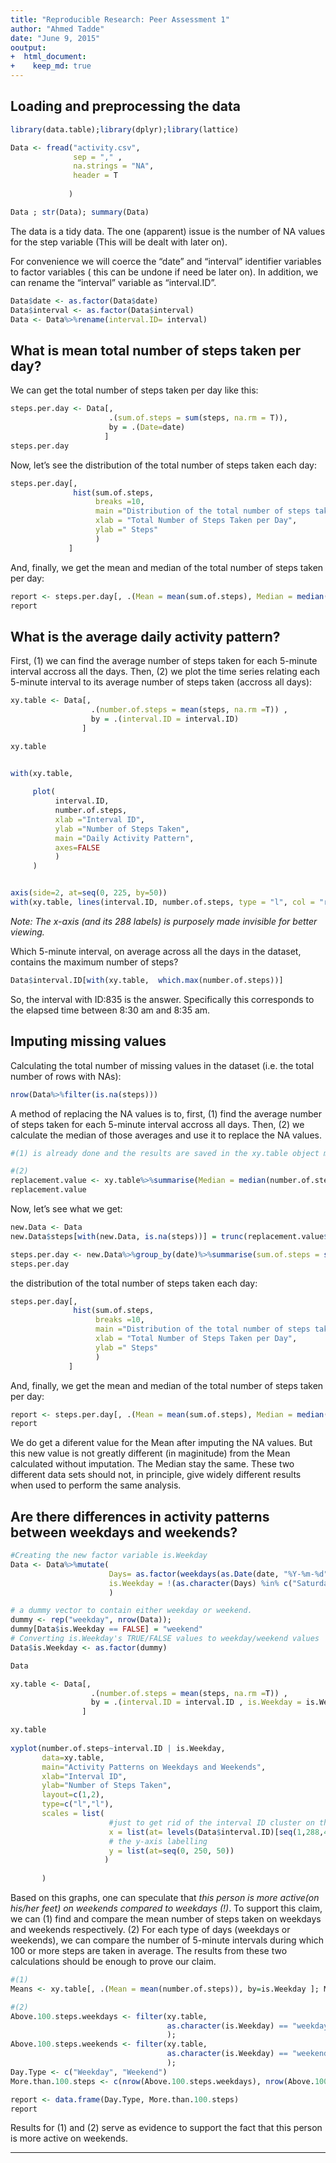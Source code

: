 ```yaml
---
title: "Reproducible Research: Peer Assessment 1"
author: "Ahmed Tadde"
date: "June 9, 2015"
ooutput: 
+  html_document:
+    keep_md: true
---
```




## Loading and preprocessing the data

```r
library(data.table);library(dplyr);library(lattice)
```

```r

Data <- fread("activity.csv", 
              sep = "," , 
              na.strings = "NA", 
              header = T 
              
             )

Data ; str(Data); summary(Data)

```

The data is a tidy data. The one (apparent) issue is the number of NA values for the step variable (This will be dealt with later on). 

For convenience we will coerce the "date" and "interval" identifier variables to factor variables  ( this can be undone if need be later on). In addition, we can rename the "interval" variable as "interval.ID".

```r

Data$date <- as.factor(Data$date)
Data$interval <- as.factor(Data$interval)
Data <- Data%>%rename(interval.ID= interval)
```


## What is mean total number of steps taken per day?

We can get the total number of steps taken per day like this:

```r
steps.per.day <- Data[, 
                      .(sum.of.steps = sum(steps, na.rm = T)),
                      by = .(Date=date)
                     ]
steps.per.day
```

Now, let's see the distribution of the total number of steps taken each day:

```r

steps.per.day[, 
              hist(sum.of.steps, 
                   breaks =10,
                   main ="Distribution of the total number of steps taken each day",
                   xlab = "Total Number of Steps Taken per Day",
                   ylab =" Steps"
                   )
             ]
```

And, finally, we get the mean and median of the total number of steps taken per day:

```r
 
report <- steps.per.day[, .(Mean = mean(sum.of.steps), Median = median(sum.of.steps))]
report

```

## What is the average daily activity pattern?

First, (1) we can find the average number of steps taken for each 5-minute interval accross all the days. Then, (2) we plot the time series relating each 5-minute interval to its average number of steps taken (accross all days):

```r

xy.table <- Data[,
                  .(number.of.steps = mean(steps, na.rm =T)) , 
                  by = .(interval.ID = interval.ID)
                ]

xy.table


with(xy.table, 
     
     plot(
          interval.ID,
          number.of.steps,
          xlab ="Interval ID",
          ylab ="Number of Steps Taken", 
          main ="Daily Activity Pattern",
          axes=FALSE
          )
     )


axis(side=2, at=seq(0, 225, by=50))
with(xy.table, lines(interval.ID, number.of.steps, type = "l", col = "red"))

```

*Note: The x-axis (and its 288 labels) is purposely made invisible for better viewing.*

Which 5-minute interval, on average across all the days in the dataset, contains the maximum number of steps?

```r
Data$interval.ID[with(xy.table,  which.max(number.of.steps))]
```

So, the interval with ID:835 is the answer. Specifically this corresponds to the elapsed time between 8:30 am and 8:35 am.


## Imputing missing values

Calculating the total number of missing values in the dataset (i.e. the total number of rows with NAs):

```r
nrow(Data%>%filter(is.na(steps)))
```


A method of replacing the NA values is to, first, (1) find the average number of steps taken for each 5-minute interval accross all days. Then, (2) we calculate the median of those averages and use it to replace the NA values. 

 
```r
#(1) is already done and the results are saved in the xy.table object made in the previous section

#(2)
replacement.value <- xy.table%>%summarise(Median = median(number.of.steps))
replacement.value
```

Now, let's see what we get:

```r
new.Data <- Data
new.Data$steps[with(new.Data, is.na(steps))] = trunc(replacement.value$Median)

steps.per.day <- new.Data%>%group_by(date)%>%summarise(sum.of.steps = sum(steps))
steps.per.day
```

the distribution of the total number of steps taken each day:

```r

steps.per.day[, 
              hist(sum.of.steps, 
                   breaks =10,
                   main ="Distribution of the total number of steps taken each day",
                   xlab = "Total Number of Steps Taken per Day",
                   ylab =" Steps"
                   )
             ]
```

And, finally, we get the mean and median of the total number of steps taken per day:

```r
 
report <- steps.per.day[, .(Mean = mean(sum.of.steps), Median = median(sum.of.steps))]
report

```

We do get a diferent value for the Mean after imputing the NA values. But this new value is not greatly different (in maginitude) from the Mean calculated without imputation. The Median stay the same. These two different data sets should not, in principle, give widely different results when used to perform the same analysis. 


## Are there differences in activity patterns between weekdays and weekends?


```r
#Creating the new factor variable is.Weekday
Data <- Data%>%mutate(
                      Days= as.factor(weekdays(as.Date(date, "%Y-%m-%d"))),
                      is.Weekday = !(as.character(Days) %in% c("Saturday","Sunday"))
                      )

# a dummy vector to contain either weekday or weekend.
dummy <- rep("weekday", nrow(Data));
dummy[Data$is.Weekday == FALSE] = "weekend"
# Converting is.Weekday's TRUE/FALSE values to weekday/weekend values
Data$is.Weekday <- as.factor(dummy)

Data

xy.table <- Data[,
                  .(number.of.steps = mean(steps, na.rm =T)) , 
                  by = .(interval.ID = interval.ID , is.Weekday = is.Weekday)
                ]

xy.table
 
xyplot(number.of.steps~interval.ID | is.Weekday, 
       data=xy.table,
       main="Activity Patterns on Weekdays and Weekends", 
       xlab="Interval ID",  
       ylab="Number of Steps Taken",
       layout=c(1,2),
       type=c("l","l"),
       scales = list(
                      #just to get rid of the interval ID cluster on the x-axis
                      x = list(at= levels(Data$interval.ID)[seq(1,288,47)]), 
                      # the y-axis labelling
                      y = list(at=seq(0, 250, 50))
                     )
       
       )
```

Based on this graphs, one can speculate that *this person is more active(on his/her feet) on weekends compared to weekdays (!)*. To support this claim, we can (1) find and compare the mean number of steps taken on weekdays and weekends respectively. (2) For each type of days (weekdays or weekends), we can compare the number of 5-minute intervals during which 100 or more steps are taken in average. The results from these two calculations should be enough to prove our claim.

```r

#(1)
Means <- xy.table[, .(Mean = mean(number.of.steps)), by=is.Weekday ]; Means

#(2)
Above.100.steps.weekdays <- filter(xy.table, 
                                   as.character(is.Weekday) == "weekday" & number.of.steps> 100
                                   );
Above.100.steps.weekends <- filter(xy.table, 
                                   as.character(is.Weekday) == "weekend" & number.of.steps> 100
                                   );
Day.Type <- c("Weekday", "Weekend")
More.than.100.steps <- c(nrow(Above.100.steps.weekdays), nrow(Above.100.steps.weekends))

report <- data.frame(Day.Type, More.than.100.steps)
report

```

Results for (1) and (2) serve as evidence to support the fact that this person is more active on weekends.





---
